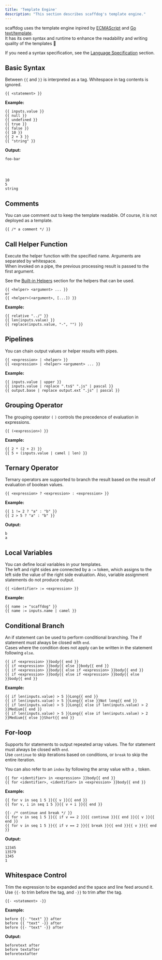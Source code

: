 ```yaml
---
title: 'Template Engine'
description: "This section describes scaffdog's template engine."
---
```


scaffdog uses the template engine inpired by [ECMAScript](https://tc39.es/ecma262/) and [Go text/template](https://pkg.go.dev/text/template).  
It has its own syntax and runtime to enhance the readability and writing quality of the templates :dog:

If you need a syntax specification, see the [Language Specification](https://github.com/scaffdog/scaffdog/tree/canary/packages/%40scaffdog/engine#language-specification) section.

## Basic Syntax

Between `{{` and `}}` is interpreted as a tag. Whitespace in tag contents is ignored.

```
{{ <statement> }}
```

**Example:**

```
{{ inputs.value }}
{{ null }}
{{ undefined }}
{{ true }}
{{ false }}
{{ 10 }}
{{ 2 + 3 }}
{{ "string" }}
```

**Output:**

```
foo-bar




10
5
string
```

## Comments

You can use comment out to keep the template readable. Of course, it is not deployed as a template.

```
{{ /* a comment */ }}
```

## Call Helper Function

Execute the helper function with the specified name. Arguments are separated by whitespace.  
When invoked on a pipe, the previous processing result is passed to the first argument.

See the [Built-in Helpers](#helpers) section for the helpers that can be used.

```
{{ <helper> <argument> ... }}
or
{{ <helper>(<argument>, [...]) }}
```

**Example:**

```
{{ relative "../" }}
{{ len(inputs.value) }}
{{ replace(inputs.value, "-", "") }}
```

## Pipelines

You can chain output values or helper results with pipes.

```
{{ <expression> | <helper> }}
{{ <expression> | <helper> <argument> ... }}
```

**Example:**

```
{{ inputs.value | upper }}
{{ inputs.value | replace ".ts$" ".js" | pascal }}
{{ output.base | replace output.ext ".js" | pascal }}
```

## Grouping Operator

The grouping operator `(` `)` controls the precedence of evaluation in expressions.

```
{{ (<expression>) }}
```

**Example:**

```
{{ 2 * (2 + 2) }}
{{ 5 + (inputs.value | camel | len) }}
```

## Ternary Operator

Ternary operators are supported to branch the result based on the result of evaluation of boolean values.

```
{{ <expression> ? <expression> : <expression> }}
```

**Example:**

```
{{ 1 != 2 ? "a" : "b" }}
{{ 2 > 5 ? "a" : "b" }}
```

**Output:**

```
b
a
```

## Local Variables

You can define local variables in your templates.  
The left and right sides are connected by a `:=` token, which assigns to the left side the value of the right side evaluation. Also, variable assignment statements do not produce output.

```
{{ <identifier> := <expression> }}
```

**Example:**

```
{{ name := "scaffdog" }}
{{ name := inputs.name | camel }}
```

## Conditional Branch

An if statement can be used to perform conditional branching. The if statement must always be closed with `end`.  
Cases where the condition does not apply can be written in the statement following `else`.

```
{{ if <expression> }}body{{ end }}
{{ if <expression> }}body{{ else }}body{{ end }}
{{ if <expression> }}body{{ else if <expression> }}body{{ end }}
{{ if <expression> }}body{{ else if <expression> }}body{{ else }}body{{ end }}
```

**Example:**

```
{{ if len(inputs.value) > 5 }}Long{{ end }}
{{ if len(inputs.value) > 5 }}Long{{ else }}Not long{{ end }}
{{ if len(inputs.value) > 5 }}Long{{ else if len(inputs.value) > 2 }}Medium{{ end }}
{{ if len(inputs.value) > 5 }}Long{{ else if len(inputs.value) > 2 }}Medium{{ else }}Short{{ end }}
```

## For-loop

Supports for statements to output repeated array values. The for statement must always be closed with `end`.  
Use `continue` to skip iterations based on conditions, or `break` to skip the entire iteration.

You can also refer to an `index` by following the array value with a `,` token.

```
{{ for <identifier> in <expression> }}body{{ end }}
{{ for <identifier>, <identifier> in <expression> }}body{{ end }}
```

**Example:**

```
{{ for v in seq 1 5 }}{{ v }}{{ end }}
{{ for v, i in seq 1 5 }}{{ v + i }}{{ end }}

{{- /* continue and break */ }}
{{ for v in seq 1 5 }}{{ if v == 2 }}{{ continue }}{{ end }}{{ v }}{{ end }}
{{ for v in seq 1 5 }}{{ if v == 2 }}{{ break }}{{ end }}{{ v }}{{ end }}
```

**Output:**

```
12345
13579
1345
1
```

## Whitespace Control

Trim the expression to be expanded and the space and line feed around it.  
Use `{{-` to trim before the tag, and `-}}` to trim after the tag.

```
{{- <statement> -}}
```

**Example:**

```
before {{- "text" }} after
before {{ "text" -}} after
before {{- "text" -}} after
```

**Output:**

```
beforetext after
before textafter
beforetextafter
```
